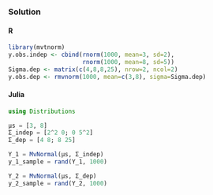### Solution {.tabset}

#### R
```r
library(mvtnorm)
y.obs.indep <- cbind(rnorm(1000, mean=3, sd=2),
                     rnorm(1000, mean=8, sd=5))
Sigma.dep <- matrix(c(4,8,8,25), nrow=2, ncol=2)
y.obs.dep <- rmvnorm(1000, mean=c(3,8), sigma=Sigma.dep)

```

#### Julia
```julia
using Distributions

μs = [3, 8]
Σ_indep = [2^2 0; 0 5^2]
Σ_dep = [4 8; 8 25]

Y_1 = MvNormal(μs, Σ_indep)
y_1_sample = rand(Y_1, 1000)

Y_2 = MvNormal(μs, Σ_dep)
y_2_sample = rand(Y_2, 1000)

```
